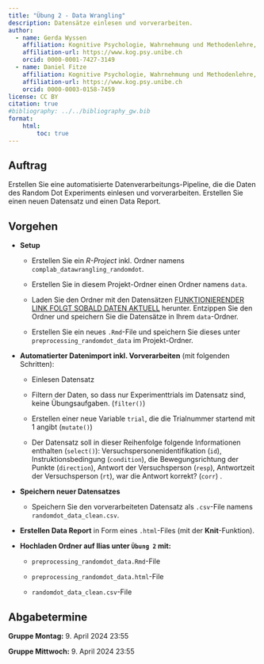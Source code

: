 ```yaml
---
title: "Übung 2 - Data Wrangling"
description: Datensätze einlesen und vorverarbeiten.
author:
  - name: Gerda Wyssen
    affiliation: Kognitive Psychologie, Wahrnehmung und Methodenlehre, Universität Bern 
    affiliation-url: https://www.kog.psy.unibe.ch
    orcid: 0000-0001-7427-3149
  - name: Daniel Fitze
    affiliation: Kognitive Psychologie, Wahrnehmung und Methodenlehre, Universität Bern 
    affiliation-url: https://www.kog.psy.unibe.ch
    orcid: 0000-0003-0158-7459 
license: CC BY
citation: true
#bibliography: ../../bibliography_gw.bib
format:
    html:
        toc: true
---
```


## Auftrag

Erstellen Sie eine automatisierte Datenverarbeitungs-Pipeline, die die Daten des Random Dot Experiments einlesen und vorverarbeiten. Erstellen Sie einen neuen Datensatz und einen Data Report.

## Vorgehen

- __Setup__

    - Erstellen Sie ein _R-Project_ inkl. Ordner namens  `complab_datawrangling_randomdot`. 

    - Erstellen Sie in diesem Projekt-Ordner einen Ordner namens `data`.

    - Laden Sie den Ordner mit den Datensätzen [FUNKTIONIERENDER LINK FOLGT SOBALD DATEN AKTUELL](../../downloadable_files/random_dot_data.csv) herunter. Entzippen Sie den Ordner und speichern Sie die Datensätze in Ihrem `data`-Ordner.

    - Erstellen Sie ein neues `.Rmd`-File und speichern Sie dieses unter `preprocessing_randomdot_data` im Projekt-Ordner.

- __Automatierter Datenimport inkl. Vorverarbeiten__ (mit folgenden Schritten):

    - Einlesen Datensatz
    
    - Filtern der Daten, so dass nur Experimenttrials im Datensatz sind, keine Übungsaufgaben. (`filter()`)
    
    - Erstellen einer neue Variable `trial`, die die Trialnummer startend mit 1 angibt (`mutate()`)
    
    - Der Datensatz soll in dieser Reihenfolge folgende Informationen enthalten (`select()`): Versuchspersonenidentifikation (`id`), Instruktionsbedingung (`condition`), die Bewegungsrichtung der Punkte (`direction`), Antwort der Versuchsperson (`resp`), Antwortzeit der Versuchsperson (`rt`), war die Antwort korrekt? (`corr`) . 
    
    <!-- Wie der Datensatz nun aussehen sollte (`glimpse()`): -->

    <!-- ![img/example_uebung2.jpg] -->
    
- __Speichern neuer Datensatzes__

    - Speichern Sie den vorverarbeiteten Datensatz als `.csv`-File namens `randomdot_data_clean.csv`.
    
- __Erstellen Data Report__ in Form eines `.html`-Files (mit der __Knit__-Funktion).

- __Hochladen Ordner auf Ilias unter `Übung 2` mit:__ 

    - `preprocessing_randomdot_data.Rmd`-File
    
    - `preprocessing_randomdot_data.html`-File
    
    - `randomdot_data_clean.csv`-File


## Abgabetermine

__Gruppe Montag:__ 9. April 2024 23:55

__Gruppe Mittwoch:__ 9. April 2024 23:55


<!-- ## Trouble shooting -->

<!-- Bei Problemen, fragen Sie bitte an der nächsten Veranstaltung nach. -->

<!-- Bitte Fehlermeldung im Fenster genau durchlesen. Dort finden Sie Hinweise darauf, was schief gelaufen ist. -->


